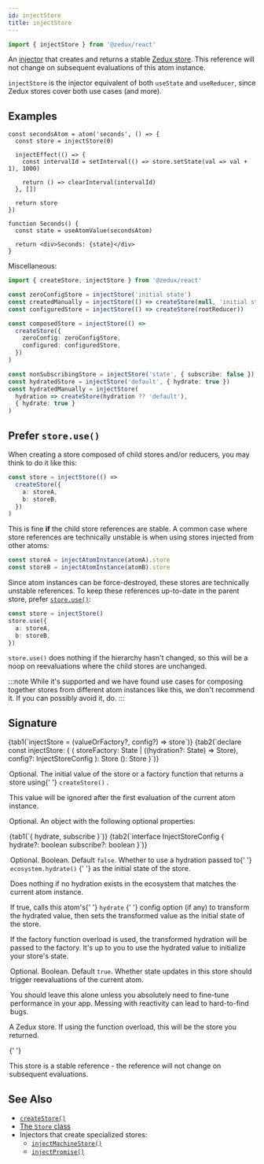 ```yaml
---
id: injectStore
title: injectStore
---
```



```ts
import { injectStore } from '@zedux/react'
```

An [injector](../glossary#injector) that creates and returns a stable [Zedux store](../classes/Store). This reference will not change on subsequent evaluations of this atom instance.

`injectStore` is the injector equivalent of both `useState` and `useReducer`, since Zedux stores cover both use cases (and more).

## Examples

```tsx live ecosystemId=injectStore/example resultVar=Seconds
const secondsAtom = atom('seconds', () => {
  const store = injectStore(0)

  injectEffect(() => {
    const intervalId = setInterval(() => store.setState(val => val + 1), 1000)

    return () => clearInterval(intervalId)
  }, [])

  return store
})

function Seconds() {
  const state = useAtomValue(secondsAtom)

  return <div>Seconds: {state}</div>
}
```

Miscellaneous:

```ts
import { createStore, injectStore } from '@zedux/react'

const zeroConfigStore = injectStore('initial state')
const createdManually = injectStore(() => createStore(null, 'initial state'))
const configuredStore = injectStore(() => createStore(rootReducer))

const composedStore = injectStore(() =>
  createStore({
    zeroConfig: zeroConfigStore,
    configured: configuredStore,
  })
)

const nonSubscribingStore = injectStore('state', { subscribe: false })
const hydratedStore = injectStore('default', { hydrate: true })
const hydratedManually = injectStore(
  hydration => createStore(hydration ?? 'default'),
  { hydrate: true }
)
```

## Prefer `store.use()`

When creating a store composed of child stores and/or reducers, you may think to do it like this:

```ts
const store = injectStore(() =>
  createStore({
    a: storeA,
    b: storeB,
  })
)
```

This is fine **if** the child store references are stable. A common case where store references are technically unstable is when using stores injected from other atoms:

```ts
const storeA = injectAtomInstance(atomA).store
const storeB = injectAtomInstance(atomB).store
```

Since atom instances can be force-destroyed, these stores are technically unstable references. To keep these references up-to-date in the parent store, prefer [`store.use()`](../classes/Store#use):

```ts
const store = injectStore()
store.use({
  a: storeA,
  b: storeB,
})
```

`store.use()` does nothing if the hierarchy hasn't changed, so this will be a noop on reevaluations where the child stores are unchanged.

:::note
While it's supported and we have found use cases for composing together stores from different atom instances like this, we don't recommend it. If you can possibly avoid it, do.
:::

## Signature

<Tabs>
  {tab1(`injectStore = (valueOrFactory?, config?) => store`)}
  {tab2(`declare const injectStore: {
  <State = any>(
    storeFactory: State | ((hydration?: State) => Store<State>),
    config?: InjectStoreConfig
  ): Store<State>
  <State = undefined>(): Store<State>
}`)}
</Tabs>

<Legend>
  <Item name="valueOrFactory">
    <p>
      Optional. The initial value of the store or a factory function that
      returns a store using{' '}
      <Link to="../factories/createStore">
        <code>createStore()</code>
      </Link>
      .
    </p>
    <p>
      This value will be ignored after the first evaluation of the current atom
      instance.
    </p>
  </Item>
  <Item name="config">
    <p>Optional. An object with the following optional properties:</p>
    <Tabs>
      {tab1(`{ hydrate, subscribe }`)}
      {tab2(`interface InjectStoreConfig {
  hydrate?: boolean
  subscribe?: boolean
}`)}
    </Tabs>
    <Legend>
      <Item name="hydrate">
        <p>
          Optional. Boolean. Default <code>false</code>. Whether to use a
          hydration passed to{' '}
          <Link to="../classes/Ecosystem#hydrate">
            <code>ecosystem.hydrate()</code>
          </Link>{' '}
          as the initial state of the store.
        </p>
        <p>
          Does nothing if no hydration exists in the ecosystem that matches the
          current atom instance.
        </p>
        <p>
          If true, calls this atom's{' '}
          <Link to="../classes/Atom#hydrate">
            <code>hydrate</code>
          </Link>{' '}
          config option (if any) to transform the hydrated value, then sets the
          transformed value as the initial state of the store.
        </p>
        <p>
          If the factory function overload is used, the transformed hydration
          will be passed to the factory. It's up to you to use the hydrated
          value to initialize your store's state.
        </p>
      </Item>
      <Item name="subscribe">
        <p>
          Optional. Boolean. Default <code>true</code>. Whether state updates in
          this store should trigger reevaluations of the current atom.
        </p>
        <p>
          You should leave this alone unless you absolutely need to fine-tune
          performance in your app. Messing with reactivity can lead to
          hard-to-find bugs.
        </p>
      </Item>
    </Legend>
  </Item>
  <Item name="Returns">
    <p>
      A <Link to="../classes/Store">Zedux store</Link>. If using the function
      overload, this will be the store you returned.
    </p>{' '}
    <p>
      This store is a stable reference - the reference will not change on
      subsequent evaluations.
    </p>
  </Item>
</Legend>

## See Also

- [`createStore()`](../factories/createStore)
- [The `Store` class](../classes/Store)
- Injectors that create specialized stores:
  - [`injectMachineStore()`](injectMachineStore)
  - [`injectPromise()`](injectPromise)
